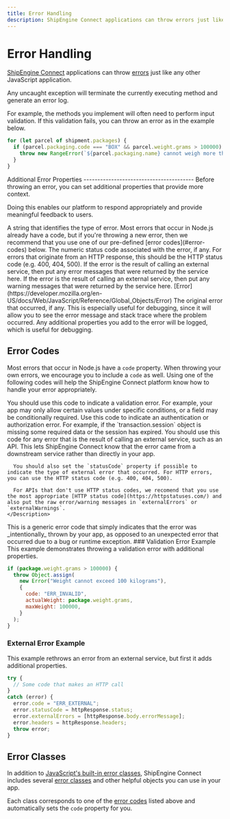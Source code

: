 ```yaml
---
title: Error Handling
description: ShipEngine Connect applications can throw errors just like any other JavaScript application. We also support custom error properties and classes to make things easier.
---
```




Error Handling
=================

[ShipEngine Connect](../../index.mdx) applications can throw [errors](https://developer.mozilla.org/en-US/docs/Web/JavaScript/Reference/Global_Objects/Error)
just like any other JavaScript application.  

Any uncaught exception will terminate the currently executing method and generate an error log.

For example, the methods you implement will often need to perform input validation. If this validation fails, you can throw an error as in the example below.

```javascript highlight=3
for (let parcel of shipment.packages) {
  if (parcel.packaging.code === "BOX" && parcel.weight.grams > 100000) {
    throw new RangeError(`${parcel.packaging.name} cannot weigh more than 100 kilograms`);
  }
}
```

<Section>
<Left>
Additional Error Properties
----------------------------------------
Before throwing an error, you can set additional properties that provide more context. 

Doing this enables our platform to respond appropriately and provide meaningful feedback to users.

<Reference>
  <Field name="code" type="string">
    <Description>
      A string that identifies the type of error. Most errors that occur in Node.js already have a code, but if you're throwing a new error, then we recommend that you use one of our pre-defined [error codes](#error-codes) below.
    </Description>
  </Field>

  <Field name="statusCode" type="number">
    <Description>
      The numeric status code associated with the error, if any. For errors that originate from an HTTP response, this should be the HTTP status code (e.g. 400, 404, 500).
    </Description>
  </Field>

  <Field name="externalErrors" type="string[]">
    <Description>
      If the error is the result of calling an external service, then put any error messages that were returned by the service here.
    </Description>
  </Field>

  <Field name="externalWarnings" type="string[]">
    <Description>
      If the error is the result of calling an external service, then put any warning messages that were returned by the service here.
    </Description>
  </Field>

  <Field name="originalError">
    <Type>
      [Error](https://developer.mozilla.org/en-US/docs/Web/JavaScript/Reference/Global_Objects/Error)
    </Type>
    <Description>
      The original error that occurred, if any. This is especially useful for debugging, since it will allow you to see the error message and stack trace where the problem occurred.
    </Description>
  </Field>

  <Field name="*" type="any value">
    <Description>
      Any additional properties you add to the error will be logged, which is useful for debugging.
    </Description>
  </Field>
</Reference>


Error Codes
---------------------
Most errors that occur in Node.js have a `code` property. When throwing your own errors, we encourage you to include a `code` as well. Using one of the following codes will help the ShipEngine Connect platform know how to handle your error appropriately.

<Reference>
  <Field name="ERR_INVALID">
    <Description>
      You should use this code to indicate a validation error. For example, your app may only allow certain values under specific conditions, or a field may be conditionally required.
    </Description>
  </Field>

  <Field name="ERR_UNAUTHORIZED">
    <Description>
      Use this code to indicate an authentication or authorization error. For example, if the `transaction.session` object is missing some required data or the session has expired.
    </Description>
  </Field>

  <Field name="ERR_EXTERNAL">
    <Description>
      You should use this code for any error that is the result of calling an external service, such as an API. This lets ShipEngine Connect know that the error came from a downstream service rather than directly in your app.

      You should also set the `statusCode` property if possible to indicate the type of external error that occurred. For HTTP errors, you can use the HTTP status code (e.g. 400, 404, 500). 
      
      For APIs that don't use HTTP status codes, we recomend that you use the most appropriate [HTTP status code](https://httpstatuses.com/) and also put the raw error/warning messages in `externalErrors` or `externalWarnings`.
    </Description>
  </Field>

  <Field name="ERR_APP_ERROR">
    <Description>
      This is a generic error code that simply indicates that the error was _intentionally_ thrown by your app, as opposed to an unexpected error that occurred due to a bug or runtime exception.
    </Description>
  </Field>
</Reference>
</Left>
<Right>
### Validation Error Example
This example demonstrates throwing a validation error with additional properties.

```javascript
if (package.weight.grams > 100000) {
  throw Object.assign(
    new Error("Weight cannot exceed 100 kilograms"),
    {
      code: "ERR_INVALID",
      actualWeight: package.weight.grams,
      maxWeight: 100000,
    }
  );
}
```

### External Error Example
This example rethrows an error from an external service, but first it adds additional properties.

```javascript
try {
  // Some code that makes an HTTP call
}
catch (error) {
  error.code = "ERR_EXTERNAL";
  error.statusCode = httpResponse.status;
  error.externalErrors = [httpResponse.body.errorMessage];
  error.headers = httpResponse.headers;
  throw error;
}
```
</Right>
</Section>


Error Classes
--------------------------
In addition to [JavaScript's built-in error classes](https://developer.mozilla.org/en-US/docs/Web/JavaScript/Reference/Global_Objects#Error_objects),
ShipEngine Connect includes several [error classes](https://github.com/ShipEngine/connect/blob/master/packages/runtime/src/errors/index.ts)
and other helpful objects you can use in your app. 

Each class corresponds to one of the [error codes](#error-codes) listed above and automatically sets the `code` property for you.


<Pager
  prev="./typescript.mdx" prevTitle="Developing in TypeScript"
  next="./testing/index.mdx" nextTitle="Testing"
/>
